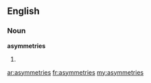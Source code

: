 ==English==

===Noun===
'''asymmetries'''

# {{plural of|[[asymmetry]]}}

[[ar:asymmetries]]
[[fr:asymmetries]]
[[my:asymmetries]]